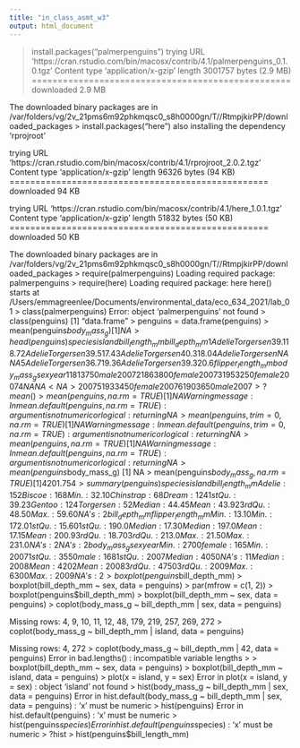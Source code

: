 ```yaml
---
title: "in_class_asmt_w3"
output: html_document
---
```

> install.packages("palmerpenguins")
trying URL 'https://cran.rstudio.com/bin/macosx/contrib/4.1/palmerpenguins_0.1.0.tgz'
Content type 'application/x-gzip' length 3001757 bytes (2.9 MB)
==================================================
downloaded 2.9 MB


The downloaded binary packages are in
	/var/folders/vg/2v_21pms6m92phkmqsc0_s8h0000gn/T//RtmpjkirPP/downloaded_packages
> install.packages("here")
also installing the dependency ‘rprojroot’

trying URL 'https://cran.rstudio.com/bin/macosx/contrib/4.1/rprojroot_2.0.2.tgz'
Content type 'application/x-gzip' length 96326 bytes (94 KB)
==================================================
downloaded 94 KB

trying URL 'https://cran.rstudio.com/bin/macosx/contrib/4.1/here_1.0.1.tgz'
Content type 'application/x-gzip' length 51832 bytes (50 KB)
==================================================
downloaded 50 KB


The downloaded binary packages are in
	/var/folders/vg/2v_21pms6m92phkmqsc0_s8h0000gn/T//RtmpjkirPP/downloaded_packages
> require(palmerpenguins)
Loading required package: palmerpenguins
> require(here)
Loading required package: here
here() starts at /Users/emmagreenlee/Documents/environmental_data/eco_634_2021/lab_01
> class(palmerpenguins)
Error: object 'palmerpenguins' not found
> class(penguins)
[1] "data.frame"
> penguins = data.frame(penguins)
> mean(penguins$body_mass_g)
[1] NA
> head(penguins)
  species    island bill_length_mm bill_depth_mm
1  Adelie Torgersen           39.1          18.7
2  Adelie Torgersen           39.5          17.4
3  Adelie Torgersen           40.3          18.0
4  Adelie Torgersen             NA            NA
5  Adelie Torgersen           36.7          19.3
6  Adelie Torgersen           39.3          20.6
  flipper_length_mm body_mass_g    sex year
1               181        3750   male 2007
2               186        3800 female 2007
3               195        3250 female 2007
4                NA          NA   <NA> 2007
5               193        3450 female 2007
6               190        3650   male 2007
> ?mean()
> mean(penguins, na.rm = TRUE)
[1] NA
Warning message:
In mean.default(penguins, na.rm = TRUE) :
  argument is not numeric or logical: returning NA
> mean(penguins, trim = 0, na.rm = TRUE)
[1] NA
Warning message:
In mean.default(penguins, trim = 0, na.rm = TRUE) :
  argument is not numeric or logical: returning NA
> mean(penguins, na.rm = TRUE)
[1] NA
Warning message:
In mean.default(penguins, na.rm = TRUE) :
  argument is not numeric or logical: returning NA
> mean(penguins$body_mass_g)
[1] NA
> mean(penguins$body_mass_g, na.rm = TRUE)
[1] 4201.754
> summary(penguins)
      species          island    bill_length_mm 
 Adelie   :152   Biscoe   :168   Min.   :32.10  
 Chinstrap: 68   Dream    :124   1st Qu.:39.23  
 Gentoo   :124   Torgersen: 52   Median :44.45  
                                 Mean   :43.92  
                                 3rd Qu.:48.50  
                                 Max.   :59.60  
                                 NA's   :2      
 bill_depth_mm   flipper_length_mm
 Min.   :13.10   Min.   :172.0    
 1st Qu.:15.60   1st Qu.:190.0    
 Median :17.30   Median :197.0    
 Mean   :17.15   Mean   :200.9    
 3rd Qu.:18.70   3rd Qu.:213.0    
 Max.   :21.50   Max.   :231.0    
 NA's   :2       NA's   :2        
  body_mass_g       sex           year     
 Min.   :2700   female:165   Min.   :2007  
 1st Qu.:3550   male  :168   1st Qu.:2007  
 Median :4050   NA's  : 11   Median :2008  
 Mean   :4202                Mean   :2008  
 3rd Qu.:4750                3rd Qu.:2009  
 Max.   :6300                Max.   :2009  
 NA's   :2                                 
> boxplot(penguins$bill_depth_mm)
> boxplot(bill_depth_mm ~ sex, data = penguins)
> par(mfrow = c(1, 2))
> boxplot(penguins$bill_depth_mm)
> boxplot(bill_depth_mm ~ sex, data = penguins)
> coplot(body_mass_g ~ bill_depth_mm | sex, data = penguins)

 Missing rows: 4, 9, 10, 11, 12, 48, 179, 219, 257, 269, 272 
> coplot(body_mass_g ~ bill_depth_mm | island, data = penguins)

 Missing rows: 4, 272 
 > coplot(body_mass_g ~ bill_depth_mm | 42, data = penguins)
Error in bad.lengths() : incompatible variable lengths
> 
> boxplot(bill_depth_mm ~ sex, data = penguins)
> boxplot(bill_depth_mm ~ island, data = penguins)
> plot(x = island, y = sex)
Error in plot(x = island, y = sex) : object 'island' not found
> hist(body_mass_g ~ bill_depth_mm | sex, data = penguins)
Error in hist.default(body_mass_g ~ bill_depth_mm | sex, data = penguins) : 
  'x' must be numeric
> hist(penguins)
Error in hist.default(penguins) : 'x' must be numeric
> hist(penguins$species)
Error in hist.default(penguins$species) : 'x' must be numeric
> ?hist
> hist(penguins$bill_length_mm)
